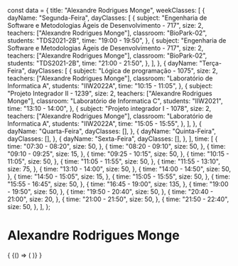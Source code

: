 const data = {
  title: "Alexandre Rodrigues Monge",
  weekClasses: [
    {
      dayName: "Segunda-Feira",
      dayClasses: [
        {
          subject:
            "Engenharia de Software e Metodologias Ágeis de Desenvolvimento - 717",
          size: 2,
          teachers: ["Alexandre Rodrigues Monge"],
          classroom: "BioPark-02",
          students: "TDS2021-2B",
          time: "19:00 - 19:50",
        },
        {
          subject:
            "Engenharia de Software e Metodologias Ágeis de Desenvolvimento - 717",
          size: 2,
          teachers: ["Alexandre Rodrigues Monge"],
          classroom: "BioPark-02",
          students: "TDS2021-2B",
          time: "21:00 - 21:50",
        },
      ],
    },
    {
      dayName: "Terça-Feira",
      dayClasses: [
        {
          subject: "Lógica de programação - 1075",
          size: 2,
          teachers: ["Alexandre Rodrigues Monge"],
          classroom: "Laboratório de Informatica A",
          students: "IIW2022A",
          time: "10:15 - 11:05",
        },
        {
          subject: "Projeto Integrador II - 1239",
          size: 2,
          teachers: ["Alexandre Rodrigues Monge"],
          classroom: "Laboratório de Informatica C",
          students: "IIW2021",
          time: "13:10 - 14:00",
        },
        {
          subject: "Projeto integrador I - 1078",
          size: 2,
          teachers: ["Alexandre Rodrigues Monge"],
          classroom: "Laboratório de Informatica A",
          students: "IIW2022A",
          time: "15:05 - 15:55",
        },
      ],
    },
    {
      dayName: "Quarta-Feira",
      dayClasses: [],
    },
    {
      dayName: "Quinta-Feira",
      dayClasses: [],
    },
    {
      dayName: "Sexta-Feira",
      dayClasses: [],
    },
  ],
  time: [
    {
      time: "07:30 - 08:20",
      size: 50,
    },
    {
      time: "08:20 - 09:10",
      size: 50,
    },
    {
      time: "09:10 - 09:25",
      size: 15,
    },
    {
      time: "09:25 - 10:15",
      size: 50,
    },
    {
      time: "10:15 - 11:05",
      size: 50,
    },
    {
      time: "11:05 - 11:55",
      size: 50,
    },
    {
      time: "11:55 - 13:10",
      size: 75,
    },
    {
      time: "13:10 - 14:00",
      size: 50,
    },
    {
      time: "14:00 - 14:50",
      size: 50,
    },
    {
      time: "14:50 - 15:05",
      size: 15,
    },
    {
      time: "15:05 - 15:55",
      size: 50,
    },
    {
      time: "15:55 - 16:45",
      size: 50,
    },
    {
      time: "16:45 - 19:00",
      size: 135,
    },
    {
      time: "19:00 - 19:50",
      size: 50,
    },
    {
      time: "19:50 - 20:40",
      size: 50,
    },
    {
      time: "20:40 - 21:00",
      size: 20,
    },
    {
      time: "21:00 - 21:50",
      size: 50,
    },
    {
      time: "21:50 - 22:40",
      size: 50,
    },
  ],
};

# Alexandre Rodrigues Monge

<div>
  {
    <BrowserOnly>
      {() => (
        <Grid
          title={data.title}
          weekClasses={data.weekClasses}
          time={data.time}
        />
      )}
    </BrowserOnly>
  }
</div>
